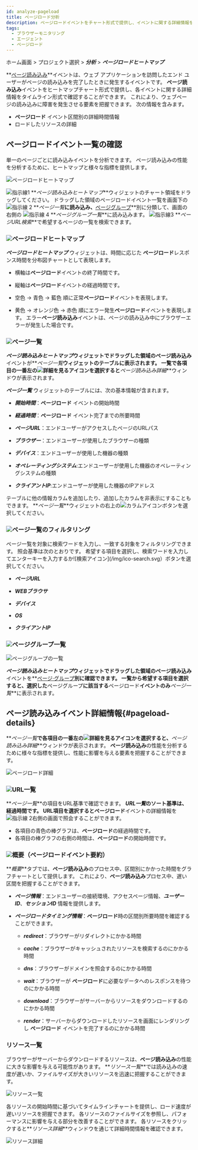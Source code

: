 ```yaml
---
id: analyze-pageload
title: ページロード分析
description: ページロードイベントをチャート形式で提供し、イベントに関する詳細情報を分析できます。
tags:
  - ブラウザーモニタリング
  - エージェント
  - ページロード
---
```


ホーム画面 > プロジェクト選択 > **_分析_** > **_ページロードヒートマップ_**

**[ページ読み込み](before-starting#load-page)**イベントは、ウェブ アプリケーションを訪問したエンド ユーザーがページの読み込みを完了したときに発生するイベントです。 **ページ読み込み**イベントをヒートマップチャート形式で提供し、各イベントに関する詳細情報をタイムライン形式で確認することができます。 これにより、ウェブページの読み込みに障害を発生させる要素を把握できます。 次の情報を含みます。

-   **ページロード** イベント区間別の詳細時間情報
-   ロードしたリソースの詳細

## ページロードイベント一覧の確認

単一のページごとに読み込みイベントを分析できます。 ページ読み込みの性能を分析するために、ヒートマップと様々な指標を提供します。

![ページロードヒートマップ](/img/browser-analysis-pageload-hitmap.png)

![指示線1](/img/number-01.png) **_ページ読み込みヒートマップ_**ウィジェットのチャート領域をドラッグしてください。 ドラッグした領域のページロードイベント一覧を画面下の ![指示線 2](/img/number-02.png) **_ページ一覧_**に読み込み、**[ページグループ](before-starting#page-group)**別に分類して、画面の右側の ![指示線 4](/img/number-04.png) **_ページグループ一覧_**に読み込みます。 ![指示線3](/img/number-03.png) **_ページURL検索_**で希望するページの一覧を検索できます。

### ![](/img/number-01.png)ページロードヒートマップ

**_ページロードヒートマップ_** ウィジェットは、時間に応じた **ページロード**レスポンス時間を分布図チャートとして表現します。 

-   横軸は**ページロード**イベントの終了時間です。

-   縦軸は**ページロード**イベントの経過時間です。

-   <span class='lowfg'>空色</span> → <span class='normal'>青色</span> → <span class='highfg'>藍色</span> 順に正常**ページロード**イベントを表現します。

-   <span class='logwr'>黄色</span> → <span class='slow'>オレンジ色</span> → <span class='vslow'>赤色</span> 順にエラー発生**ページロード**イベントを表現します。 エラー**ページ読み込み**イベントは、ページの読み込み中にブラウザーエラーが発生した場合です。

### ![](/img/number-02.png)ページ一覧

**_ページ読み込みヒートマップ_**ウィジェットでドラッグした領域の**ページ読み込み**イベントが**_ページ一覧_**ウィジェットのテーブルに表示されます。 一覧で各項目の一番左の![詳細を見るアイコン](/img/ico-detail-view.svg)を選択すると**_ページ読み込み詳細_**ウィンドウが表示されます。

**_ページ一覧_** ウィジェットのテーブルには、次の基本情報が含まれます。

-   **_開始時間_**：**ページロード** イベントの開始時間

-   **_経過時間_**：**ページロード** イベント完了までの所要時間

-   **_ページURL_**：エンドユーザーがアクセスしたページのURLパス

-   **_ブラウザー_**：エンドユーザーが使用したブラウザーの種類

-   **_デバイス_**：エンドユーザーが使用した機器の種類

-   **_オペレーティングシステム_**:エンドユーザーが使用した機器のオペレーティングシステムの種類

-   **_クライアントIP_**:エンドユーザーが使用した機器のIPアドレス

テーブルに他の情報カラムを追加したり、追加したカラムを非表示にすることもできます。 **_ページ一覧_**ウィジェットの右上の![カラムアイコン](/img/ico-column.svg)ボタンを選択してください。

### ![](/img/number-03.png)ページ一覧のフィルタリング

ページ一覧を対象に検索ワードを入力し、一致する対象をフィルタリングできます。 照会基準は次のとおりです。 希望する項目を選択し、検索ワードを入力してエンターキーを入力するか![検索アイコン]\(/img/ico-search.svg）ボタンを選択してください。

-   **_ページURL_**

-   **_WEBブラウサ_**

-   **_デバイス_**

-   **_OS_**

-   **_クライアントIP_**

### ![](/img/number-04.png)ページグループ一覧

![ページグループの一覧](/img/browser-analysis-pageload-hitmap-pagegroup.png)

**_ページ読み込みヒートマップ_**ウィジェットでドラッグした領域の**ページ読み込み**イベントを**[ページ·グループ](before-starting#page-group)**別に確認できます。 一覧から希望する項目を選択すると、選択した**ページグループ**に該当する**ページロード**イベントのみ**_ページ一覧_**に表示されます。

## ページ読み込みイベント詳細情報{#pageload-details}

**_ページ一覧_**で各項目の一番左の![詳細を見るアイコン](/img/ico-detail-view.svg)を選択すると、**_ページ読み込み詳細_**ウィンドウが表示されます。 **ページ読み込み**の性能を分析するために様々な指標を提供し、性能に影響を与える要素を把握することができます。

![ページロード詳細](/img/rum-pageload-event-02.png)

### ![](/img/number-01.png)URL一覧

**_ページ一覧_**の項目をURL基準で確認できます。 **_URL一覧_**のソート基準は、経過時間です。 URL項目を選択すると**ページロード**イベントの詳細情報を![指示線 2](/img/number-02.png)右側の画面で照会することができます。

-   各項目の青色の棒グラフは、**ページロード**の経過時間です。
-   各項目の棒グラフの右側の時間は、**ページロード**の開始時間です。

### ![](/img/number-02.png)概要（ページロードイベント要約）

**_概要_**タブでは、**ページ読み込み**のプロセス中、区間別にかかった時間をグラフチャートとして提供します。 これにより、**ページ読み込み**プロセス中、遅い区間を把握することができます。

-   **_ページ情報_**：エンドユーザーの接続環境、アクセスページ情報、**_ユーザーID_**、**_セッションID_** 情報を提供します。

-   **_ページロードタイミング情報_**：**ページロード**時の区間別所要時間を確認することができます。

    -   **_redirect_**：ブラウザーがリダイレクトにかかる時間

    -   **_cache_**：ブラウザーがキャッシュされたリソースを検索するのにかかる時間

    -   **_dns_**：ブラウザーがドメインを照会するのにかかる時間

    -   **_wait_**：ブラウザーが **ページロード**に必要なデータへのレスポンスを待つのにかかる時間

    -   **_download_**：ブラウザーがサーバーからリソースをダウンロードするのにかかる時間

    -   **_render_**：サーバーからダウンロードしたリソースを画面にレンダリングし **ページロード** イベントを完了するのにかかる時間

### リソース一覧

ブラウザーがサーバーからダウンロードするリソースは、**ページ読み込み**の性能に大きな影響を与える可能性があります。 **_リソース一覧_**では読み込みの速度が遅いか、ファイルサイズが大きいリソースを迅速に把握することができます。

![リソース一覧](/img/rum-pageload-event-03.png)

各リソースの開始時間に基づいてタイムラインチャートを提供し、ロード速度が遅いリソースを把握できます。 各リソースのファイルサイズを参照し、パフォーマンスに影響を与える部分を改善することができます。 各リソースをクリックすると**_リソース詳細_**ウィンドウを通じて詳細時間情報を確認できます。

![リソース詳細](/img/rum-pageload-event-04.png)
